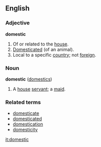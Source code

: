 ==English==
===Adjective===
'''domestic'''

#Of or related to the [[house]].
#[[Domesticated]] (of an animal).
#Local to a specific [[country]]; not [[foreign]].

===Noun===
'''domestic''' ([[domestics]])

#A [[house]] [[servant]]; a [[maid]].

===Related terms===<!-- related to adj or noun? -->
*[[domesticate]]
*[[domesticated]]
*[[domestication]]
*[[domesticity]]

[[it:domestic]]